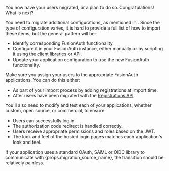 
You now have your users migrated, or a plan to do so. Congratulations! What is next?

You need to migrate additional configurations, as mentioned in <ScrollRef target="Other Entities" />. Since the type of configuration varies, it is hard to provide a full list of how to import these items, but the general pattern will be:

* Identify corresponding FusionAuth functionality.
* Configure it in your FusionAuth instance, either manually or by scripting it using the [client libraries](/docs/v1/tech/client-libraries/) or [API](/docs/apis/overview).
* Update your application configuration to use the new FusionAuth functionality.

Make sure you assign your users to the appropriate FusionAuth applications. You can do this either:

* As part of your import process by adding registrations at import time.
* After users have been migrated with the [Registrations API](/docs/apis/registrations).

You'll also need to modify and test each of your applications, whether custom, open source, or commercial, to ensure:

* Users can successfully log in.
* The authorization code redirect is handled correctly.
* Users receive appropriate permissions and roles based on the JWT.
* The look and feel of the hosted login pages matches each application's look and feel.

If your application uses a standard OAuth, SAML or OIDC library to communicate with {props.migration_source_name}, the transition should be relatively painless.

